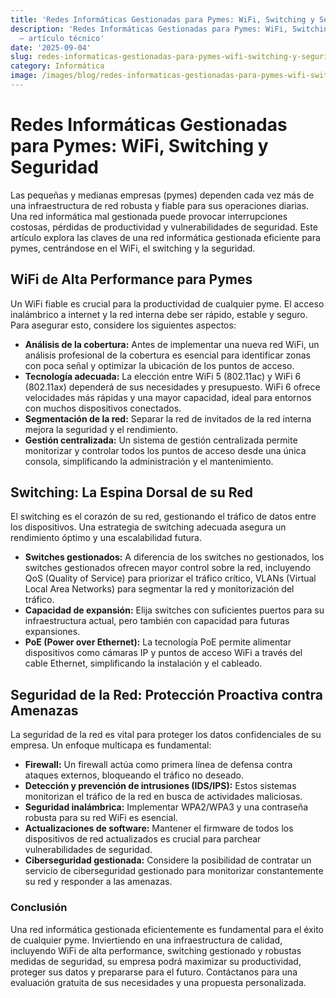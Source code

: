 ```yaml
---
title: 'Redes Informáticas Gestionadas para Pymes: WiFi, Switching y Seguridad'
description: 'Redes Informáticas Gestionadas para Pymes: WiFi, Switching y Seguridad
  — artículo técnico'
date: '2025-09-04'
slug: redes-informaticas-gestionadas-para-pymes-wifi-switching-y-seguridad
category: Informática
image: /images/blog/redes-informaticas-gestionadas-para-pymes-wifi-switching-y-seguridad/redes-informaticas-gestionadas-para-pymes-wifi-switching-y-seguridad-hero-001.webp
---
```


# Redes Informáticas Gestionadas para Pymes: WiFi, Switching y Seguridad

Las pequeñas y medianas empresas (pymes) dependen cada vez más de una infraestructura de red robusta y fiable para sus operaciones diarias. Una red informática mal gestionada puede provocar interrupciones costosas, pérdidas de productividad y vulnerabilidades de seguridad.  Este artículo explora las claves de una red informática gestionada eficiente para pymes, centrándose en el WiFi, el switching y la seguridad.

## WiFi de Alta Performance para Pymes

Un WiFi fiable es crucial para la productividad de cualquier pyme.  El acceso inalámbrico a internet y la red interna debe ser rápido, estable y seguro.  Para asegurar esto, considere los siguientes aspectos:

* **Análisis de la cobertura:** Antes de implementar una nueva red WiFi, un análisis profesional de la cobertura es esencial para identificar zonas con poca señal y optimizar la ubicación de los puntos de acceso.
* **Tecnología adecuada:**  La elección entre WiFi 5 (802.11ac) y WiFi 6 (802.11ax) dependerá de sus necesidades y presupuesto.  WiFi 6 ofrece velocidades más rápidas y una mayor capacidad, ideal para entornos con muchos dispositivos conectados.
* **Segmentación de la red:**  Separar la red de invitados de la red interna mejora la seguridad y el rendimiento.
* **Gestión centralizada:**  Un sistema de gestión centralizada permite monitorizar y controlar todos los puntos de acceso desde una única consola, simplificando la administración y el mantenimiento.


## Switching: La Espina Dorsal de su Red

El switching es el corazón de su red, gestionando el tráfico de datos entre los dispositivos. Una estrategia de switching adecuada asegura un rendimiento óptimo y una escalabilidad futura.

* **Switches gestionados:** A diferencia de los switches no gestionados, los switches gestionados ofrecen mayor control sobre la red, incluyendo QoS (Quality of Service) para priorizar el tráfico crítico, VLANs (Virtual Local Area Networks) para segmentar la red y  monitorización del tráfico.
* **Capacidad de expansión:**  Elija switches con suficientes puertos para su infraestructura actual, pero también con capacidad para futuras expansiones.
* **PoE (Power over Ethernet):**  La tecnología PoE permite alimentar dispositivos como cámaras IP y puntos de acceso WiFi a través del cable Ethernet, simplificando la instalación y el cableado.


## Seguridad de la Red: Protección Proactiva contra Amenazas

La seguridad de la red es vital para proteger los datos confidenciales de su empresa.  Un enfoque multicapa es fundamental:

* **Firewall:** Un firewall actúa como primera línea de defensa contra ataques externos, bloqueando el tráfico no deseado.
* **Detección y prevención de intrusiones (IDS/IPS):** Estos sistemas monitorizan el tráfico de la red en busca de actividades maliciosas.
* **Seguridad inalámbrica:**  Implementar WPA2/WPA3 y una contraseña robusta para su red WiFi es esencial.
* **Actualizaciones de software:**  Mantener el firmware de todos los dispositivos de red actualizados es crucial para parchear vulnerabilidades de seguridad.
* **Ciberseguridad gestionada:** Considere la posibilidad de contratar un servicio de ciberseguridad gestionado para monitorizar constantemente su red y responder a las amenazas.


### Conclusión

Una red informática gestionada eficientemente es fundamental para el éxito de cualquier pyme.  Inviertiendo en una infraestructura de calidad, incluyendo WiFi de alta performance, switching gestionado y robustas medidas de seguridad,  su empresa podrá maximizar su productividad, proteger sus datos y prepararse para el futuro.  Contáctanos para una evaluación gratuita de sus necesidades y una propuesta personalizada.
